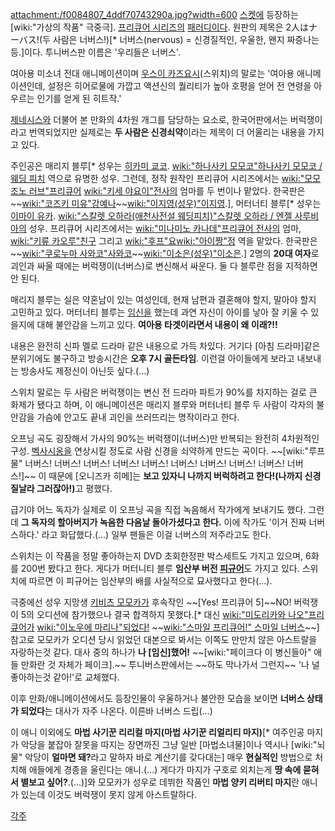 attachment:/f0084807_4ddf70743290a.jpg?width=600
[[스켓]]에 등장하는 [wiki:"가상의 작품" 극중극]. [[프리큐어 시리즈]]의 [[패러디]]이다. 원판의 제목은 2人はナーバス!(두 사람은 너버스!)[* 너버스(nervous) = 신경질적인, 우울한, 왠지 짜증나는 등.]이다. 투니버스판 이름은 '우리들은 너버스'.

여아용 미소녀 전대 애니메이션이며 [[우스이 카즈요시]](스위치)의 말로는 '여아용 애니메이션인데, 설정은 히어로물에 가깝고 액션신의 퀄리티가 높아 호평을 얻어 전 연령을 아우르는 인기를 얻게 된 히트작.'

[[제네시스]]와 더불어 본 만화의 4차원 개그를 담당하는 요소로, 한국어판에서는 버럭쟁이라고 번역되었지만 실제로는 '''두 사람은 신경쇠약'''이라는 제목이 더 어울리는 내용을 가지고 있다.

주인공은 매리지 블루[* 성우는 [[히카미 쿄코]]. [[wiki:"하나사키 모모코"하나사키 모모코 / 웨딩 피치]] 역으로 유명한 성우. 그런데, 정작 원작인 프리큐어 시리즈에서는 [[wiki:"모모조노 러브"프리큐어]] [[wiki:"키세 야요이"전사]]의 엄마를 두 번이나 맡았다. 한국판은 ~~[[wiki:"코즈키 미유"강예나]]~~[[wiki:"이지영(성우)"이지영]].], 머터너티 블루[* 성우는 [[이마이 유카]]. [[wiki:"스칼렛 오하라(애천사전설 웨딩피치)"스칼렛 오하라 / 엔젤 사루비아]]의 성우. 프리큐어 시리즈에서는 [[wiki:"미나미노 카나데"프리큐어 전사]]의 엄마, [[wiki:"키류 카오루"친구]] 그리고 [[wiki:"후프"요]][[wiki:"아이짱"정]] 역을 맡았다. 한국판은 ~~[[wiki:"쿠로누마 사와코"사와코]]~~[[wiki:"이소은(성우)"이소은]].] 2명의 '''20대 여자'''로 괴인과 싸울 때에는 버럭쟁이(너버스)로 변신해서 싸운다. 둘 다 블루란 점을 지적하면 안 된다.

매리지 블루는 실은 약혼남이 있는 여성인데, 현재 남편과 결혼해야 할지, 말아야 할지 고민하고 있다. 머터너티 블루는 [[임신]]을 했는데 과연 자신이 아이를 낳아 잘 키울 수 있을지에 대해 불안감을 느끼고 있다. '''여아용 타겟이라면서 내용이 왜 이래?!!'''

내용은 완전히 신파 멜로 드라마 같은 내용으로 가득 차있다. 거기다 [아침 드라마]같은 분위기에도 불구하고 방송시간은 '''오후 7시 골든타임'''. 이런걸 아이들에게 보라고 내보내는 방송사도 제정신이 아닌듯 싶다.(...)

스위치 말로는 두 사람은 버럭쟁이는 변신 전 드라마 파트가 90%를 차지하는 걸로 큰 화제가 됐다고 하며, 이 애니메이션은 매리지 블루와 머터너티 블루 두 사람이 각자의 불안감을 가슴에 안고도 끝내 괴인을 쓰러뜨리는 명작이라고 한다.

오프닝 곡도 굉장해서 가사의 90%는 버럭쟁이(너버스)만 반복되는 완전히 4차원적인 구성. [[벡사시옹]]을 연상시킬 정도로 사람 신경을 쇠약하게 만드는 곡이다. ~~[wiki:"루프물" 너버스! 너버스! 너버스! 너버스! 너버스! 너버스! 너버스! 너버스! 너버스! 너버스!]~~ 이 때문에 [오니즈카 히메]는 '''보고 있자니 나까지 버럭하려고 한다!(나까지 신경질날라 그러잖아!)'''고 평했다.

급기야 어느 독자가 실제로 이 오프닝 곡을 직접 녹음해서 작가에게 보내기도 했다. 그런데 '''그 독자의 할아버지가 녹음한 다음날 돌아가셨다고 한다.''' 이에 작가도 '이거 진짜 너버스하다.' 라고 화답했다.(…) 일부 팬들은 이걸 너버스의 저주라고도 한다.

스위치는 이 작품을 정말 좋아하는지 DVD 초회한정판 박스세트도 가지고 있으며, 6화를 200번 봤다고 한다. 게다가 머터니티 블루 '''임산부 버전 [[피규어]]'''도 가지고 있다. 스위치에 따르면 이 피규어는 임산부의 배를 사실적으로 묘사했다고 한다(…).

극중에선 성우 지망생 [[키비츠 모모카]]가 후속작인 ~~[Yes! 프리큐어 5]~~NO! 버럭쟁이 5의 오디션에 참가했으나 결국 합격하지 못했다.[* 대신 [[wiki:"미도리카와 나오"프리큐어가]] [[wiki:"이노우에 마리나"되었다!]] ~~[[wiki:"스마일 프리큐어!" 스마일 너버스]]~~] 참고로 모모카가 오디션 당시 읽었던 대본으로 봐서는 이쪽도 만만치 않은 아스트랄을 자랑하는것 같다. 대사 중의 하나가 '''나 [임신]했어!''' ~~[wiki:"페이크다 이 병신들아" 애들 만화란 것 자체가 페이크].~~ 투니버스판에서는 ~~하도 막나가서 그런지~~ '나 널 좋아하는것 같아!'로 교체했다.

이후 만화/애니메이션에서도 등장인물이 우울하거나 불안한 모습을 보이면 '''너버스 상태가 되었다'''는 대사가 자주 나온다. 이른바 너버스 드립(…)

이 애니 이외에도 '''마법 사기꾼 리리컬 마지(마법 사기꾼 리얼리티 마지)'''[* 여주인공 마지가 악당을 붙잡아 잘못을 따지는 장면까진 그냥 일반 [마법소녀물]이나 역시나 [wiki:"뇌물" 악당이 '''얼마면 돼?'''라고 말하자 바로 계산기를 갖다대는] 매우 '''현실적인''' 방법으로 처치해 애들에게 경종을 울린다는 애니.(...) 게다가 마지가 구호로 외치는게 '''땅 속에 묻혀서 별보고 싶어?'''.(...)]와 모모카가 성우로 데뷔한 작품인 '''마법 양키 리버티 마지'''란 애니가 있는데 이것도 버럭쟁이 못지 않게 아스트랄하다.

[[각주]]
